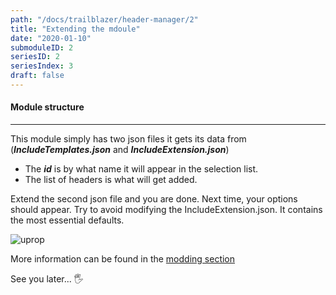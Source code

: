 ```yaml
---
path: "/docs/trailblazer/header-manager/2"
title: "Extending the mdoule"
date: "2020-01-10"
submoduleID: 2
seriesID: 2
seriesIndex: 3
draft: false
---
```


#### Module structure

---

This module simply has two json files it gets its data from (**_IncludeTemplates.json_** and **_IncludeExtension.json_**)

- The **_id_** is by what name it will appear in the selection list.
- The list of headers is what will get added.

Extend the second json file and you are done. Next time, your options should appear.
Try to avoid modifying the IncludeExtension.json. It contains the most essential defaults.

![uprop](../../../../images/DaedalusAPI/class-generator/IncludeTemplates.png)

More information can be found in the [modding section](/docs/trailblazer/adding-header-packs)

See you later... 🖐
